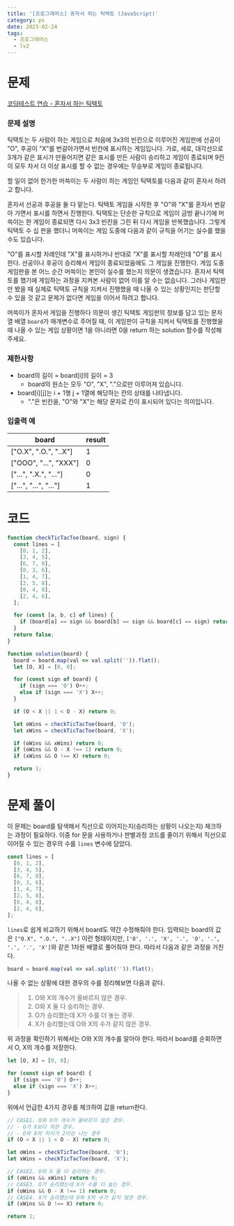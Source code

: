 ```yaml
---
title: '[프로그래머스] 혼자서 하는 틱택토 (JavaScript)'
category: ps
date: 2023-02-24
tags:
  - 프로그래머스
  - lv2
---
```


# 문제

[코딩테스트 연습 - 혼자서 하는 틱택토](https://school.programmers.co.kr/learn/courses/30/lessons/160585)

### 문제 설명

틱택토는 두 사람이 하는 게임으로 처음에 3x3의 빈칸으로 이루어진 게임판에 선공이 "O", 후공이 "X"를 번갈아가면서 빈칸에 표시하는 게임입니다. 가로, 세로, 대각선으로 3개가 같은 표시가 만들어지면 같은 표시를 만든 사람이 승리하고 게임이 종료되며 9칸이 모두 차서 더 이상 표시를 할 수 없는 경우에는 무승부로 게임이 종료됩니다.

할 일이 없어 한가한 머쓱이는 두 사람이 하는 게임인 틱택토를 다음과 같이 혼자서 하려고 합니다.

혼자서 선공과 후공을 둘 다 맡는다.
틱택토 게임을 시작한 후 "O"와 "X"를 혼자서 번갈아 가면서 표시를 하면서 진행한다.
틱택토는 단순한 규칙으로 게임이 금방 끝나기에 머쓱이는 한 게임이 종료되면 다시 3x3 빈칸을 그린 뒤 다시 게임을 반복했습니다. 그렇게 틱택토 수 십 판을 했더니 머쓱이는 게임 도중에 다음과 같이 규칙을 어기는 실수를 했을 수도 있습니다.

"O"를 표시할 차례인데 "X"를 표시하거나 반대로 "X"를 표시할 차례인데 "O"를 표시한다.
선공이나 후공이 승리해서 게임이 종료되었음에도 그 게임을 진행한다.
게임 도중 게임판을 본 어느 순간 머쓱이는 본인이 실수를 했는지 의문이 생겼습니다. 혼자서 틱택토를 했기에 게임하는 과정을 지켜본 사람이 없어 이를 알 수는 없습니다. 그러나 게임판만 봤을 때 실제로 틱택토 규칙을 지켜서 진행했을 때 나올 수 있는 상황인지는 판단할 수 있을 것 같고 문제가 없다면 게임을 이어서 하려고 합니다.

머쓱이가 혼자서 게임을 진행하다 의문이 생긴 틱택토 게임판의 정보를 담고 있는 문자열 배열 `board`가 매개변수로 주어질 때, 이 게임판이 규칙을 지켜서 틱택토를 진행했을 때 나올 수 있는 게임 상황이면 1을 아니라면 0을 return 하는 solution 함수를 작성해 주세요.

### 제한사항

- board의 길이 = board[i]의 길이 = 3
  - board의 원소는 모두 "O", "X", "."으로만 이루어져 있습니다.
- board[i][j]는 i + 1행 j + 1열에 해당하는 칸의 상태를 나타냅니다.
  - "."은 빈칸을, "O"와 "X"는 해당 문자로 칸이 표시되어 있다는 의미입니다.

### 입출력 예

| board                 | result |
| --------------------- | ------ |
| ["O.X", ".O.", "..X"] | 1      |
| ["OOO", "...", "XXX"] | 0      |
| ["...", ".X.", "..."] | 0      |
| ["...", "...", "..."] | 1      |

# 코드

```js
function checkTicTacToe(board, sign) {
  const lines = [
    [0, 1, 2],
    [3, 4, 5],
    [6, 7, 8],
    [0, 3, 6],
    [1, 4, 7],
    [2, 5, 8],
    [0, 4, 8],
    [2, 4, 6],
  ];

  for (const [a, b, c] of lines) {
    if (board[a] == sign && board[b] == sign && board[c] == sign) return true;
  }
  return false;
}

function solution(board) {
  board = board.map(val => val.split('')).flat();
  let [O, X] = [0, 0];

  for (const sign of board) {
    if (sign === 'O') O++;
    else if (sign === 'X') X++;
  }

  if (O < X || 1 < O - X) return 0;

  let oWins = checkTicTacToe(board, 'O');
  let xWins = checkTicTacToe(board, 'X');

  if (oWins && xWins) return 0;
  if (oWins && O - X !== 1) return 0;
  if (xWins && O !== X) return 0;

  return 1;
}
```

# 문제 풀이

이 문제는 board를 탐색해서 직선으로 이어지는지(승리하는 상황이 나오는지) 체크하는 과정이 필요하다. 이중 for 문을 사용하거나 판별과정 코드를 줄이기 위해서 직선으로 이어질 수 있는 경우의 수를 `lines` 변수에 담았다.

```js
const lines = [
  [0, 1, 2],
  [3, 4, 5],
  [6, 7, 8],
  [0, 3, 6],
  [1, 4, 7],
  [2, 5, 8],
  [0, 4, 8],
  [2, 4, 6],
];
```

`lines`로 쉽게 비교하기 위해서 board도 약간 수정해줘야 한다. 입력되는 board의 값은 `["O.X", ".O.", "..X"]` 이런 형태이지만, `['O', '.', 'X', '.', 'O', '.', '.', '.', 'X']`와 같은 1차원 배열로 풀어줘야 한다. 따라서 다음과 같은 과정을 거친다.

```js
board = board.map(val => val.split('')).flat();
```

나올 수 없는 상황에 대한 경우의 수를 정리해보면 다음과 같다.

> 1.  O와 X의 개수가 올바르지 않은 경우.
> 2.  O와 X 둘 다 승리하는 경우.
> 3.  O가 승리했는데 X가 수를 더 놓는 경우.
> 4.  X가 승리했는데 O와 X의 수가 같지 않은 경우.

위 과정을 확인하기 위해서는 O와 X의 개수를 알아야 한다. 따라서 board를 순회하면서 O, X의 개수를 저장한다.

```js
let [O, X] = [0, 0];

for (const sign of board) {
  if (sign === 'O') O++;
  else if (sign === 'X') X++;
}
```

위에서 언급한 4가지 경우를 체크하여 값을 return한다.

```js
// CASE1. O와 X의 개수가 올바르지 않은 경우.
// - O가 X보다 작은 경우.
// - O와 X의 차이가 2이상 나는 경우
if (O < X || 1 < O - X) return 0;

let oWins = checkTicTacToe(board, 'O');
let xWins = checkTicTacToe(board, 'X');

// CASE2. O와 X 둘 다 승리하는 경우.
if (oWins && xWins) return 0;
// CASE3. O가 승리했는데 X가 수를 더 놓는 경우.
if (oWins && O - X !== 1) return 0;
// CASE4. X가 승리했는데 O와 X의 수가 같지 않은 경우.
if (xWins && O !== X) return 0;

return 1;
```
